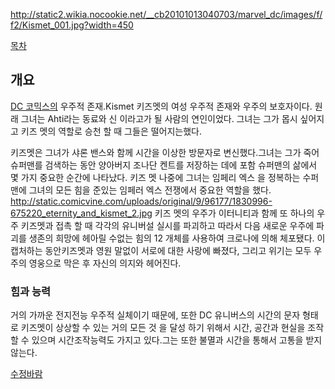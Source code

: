 http://static2.wikia.nocookie.net/__cb20101013040703/marvel_dc/images/f/f2/Kismet_001.jpg?width=450

[[목차]]

== 개요 ==
[[DC 코믹스]]의 우주적 존재.Kismet
키즈멧의 여성 우주적 존재와 우주의 보호자이다. 원래 그녀는 Ahti라는 동료와 신 이라고가 될 사람의 연인이었다.
그녀는 그가 몹시 싶어지고 키즈 멧의 역할로 승천 할 때 그들은 떨어지는했다.

키즈멧은 그녀가 샤론 밴스와 함께 시간을 이상한 방문자로 변신했다.그녀는 그가 죽어 슈퍼맨를 검색하는 동안 양아버지 조나단 ​​켄트를 저장하는 데에 포함 슈퍼맨의 삶에서 몇 가지 중요한 순간에 나타났다. 키즈 멧 나중에 그녀는 임페리 엑스 을 정복하는 수퍼맨에 그녀의 모든 힘을 준있는 임페러 엑스 전쟁에서 중요한 역할을 했다.
http://static.comicvine.com/uploads/original/9/96177/1830996-675220_eternity_and_kismet_2.jpg
키즈 멧의 우주가 이터니티과 함께 또 하나의 우주 키즈멧과 접촉 할 때 각각의 유니버설 실시를 파괴하고 따라서 다음 새로운 우주에 파괴를 생존의 희망에 헤아릴 수없는 힘의 12 개체를 사용하여 크로나에 의해 체포됐다. 이 캡처하는 동안키즈멧과 영원 말없이 서로에 대한 사랑에 빠졌다, 그리고 위기는 모두 우주의 영웅으로 막은 후 자신의 의지와 헤어진다.

=== 힘과 능력 ===
거의 가까운  전지전능 우주적 실체이기 때문에, 또한 DC 유니버스의 시간의 문자 형태로 키즈멧이 상상할 수 있는 거의 모든 것 을 달성 하기 위해서 시간, 공간과 현실을 조작 할 수 있으며 시간조작능력도 가지고 있다.그는 또한 불멸과 시간을 통해서 고통을 받지 않는다.


[[수정바람]]

